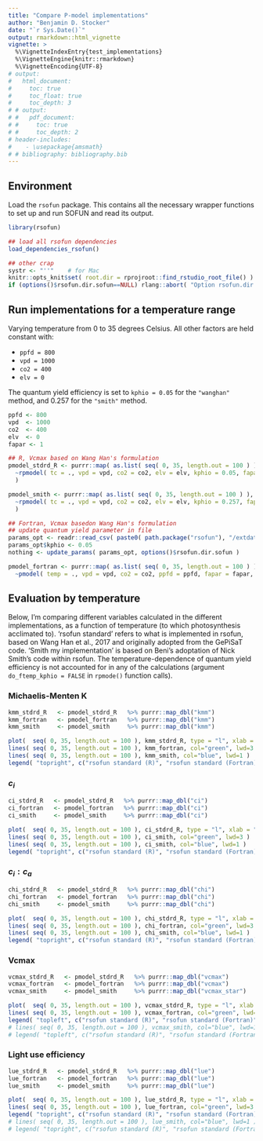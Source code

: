 ```yaml
---
title: "Compare P-model implementations"
author: "Benjamin D. Stocker"
date: "`r Sys.Date()`"
output: rmarkdown::html_vignette
vignette: >
  %\VignetteIndexEntry{test_implementations}
  %\VignetteEngine{knitr::rmarkdown}
  %\VignetteEncoding{UTF-8}
# output:
#   html_document:
#     toc: true
#     toc_float: true
#     toc_depth: 3
# # output:
# #   pdf_document:
# #     toc: true
# #     toc_depth: 2
# header-includes:
#    - \usepackage{amsmath}
# # bibliography: bibliography.bib
---
```


## Environment

Load the `rsofun` package. This contains all the necessary wrapper functions to set up and run SOFUN and read its output. 
```r
library(rsofun)

## load all rsofun dependencies
load_dependencies_rsofun()

## other crap
systr <- "''"    # for Mac
knitr::opts_knit$set( root.dir = rprojroot::find_rstudio_root_file() ) # does not work properly
if (options()$rsofun.dir.sofun==NULL) rlang::abort( "Option rsofun.dir.sofun not set. Do so by `options( list( rsofun.dir.sofun=string_path_where_sofun_is ))`" )
```

## Run implementations for a temperature range

Varying temperature from 0 to 35 degrees Celsius. All other factors are held constant with:

- `ppfd = 800`
- `vpd = 1000`
- `co2 = 400`
- `elv = 0`

The quantum yield efficiency is set to `kphio = 0.05` for the `"wanghan"` method, and 0.257 for the `"smith"` method.

```r
ppfd <- 800
vpd  <- 1000
co2  <- 400
elv  <- 0
fapar <- 1

## R, Vcmax based on Wang Han's formulation
pmodel_stdrd_R <- purrr::map( as.list( seq( 0, 35, length.out = 100 ) ), 
  ~rpmodel( tc = ., vpd = vpd, co2 = co2, elv = elv, kphio = 0.05, fapar = fapar, ppfd = ppfd, method_optci="prentice14", method_jmaxlim = "wang17", do_ftemp_kphio = FALSE ) 
  )

pmodel_smith <- purrr::map( as.list( seq( 0, 35, length.out = 100 ) ), 
  ~rpmodel( tc = ., vpd = vpd, co2 = co2, elv = elv, kphio = 0.257, fapar = fapar, ppfd = ppfd, method_optci="prentice14", method_jmaxlim = "smith19", do_ftemp_kphio = FALSE ) 
  )

## Fortran, Vcmax basedon Wang Han's formulation
## update quantum yield parameter in file
params_opt <- readr::read_csv( paste0( path.package("rsofun"), "/extdata/params_opt_kphio_soilm_global.csv" ) )
params_opt$kphio <- 0.05 
nothing <- update_params( params_opt, options()$rsofun.dir.sofun )

pmodel_fortran <- purrr::map( as.list( seq( 0, 35, length.out = 100 ) ), 
  ~pmodel( temp = ., vpd = vpd, co2 = co2, ppfd = ppfd, fapar = fapar, elv = elv, implementation = "fortran", sofundir = options()$rsofun.dir.sofun ) )
```

## Evaluation by temperature

Below, I'm comparing different variables calculated in the different implementations, as a function of temperature (to which photosynthesis acclimated to). 'rsofun standard' refers to what is implemented in rsofun, based on Wang Han et al., 2017 and originally adopted from the GePiSaT code. 'Smith my implementation' is based on Beni's adoptation of Nick Smith's code within rsofun. The temperature-dependence of quantum yield efficiency is not accounted for in any of the calculations (argument `do_ftemp_kphio = FALSE` in `rpmode()` function calls).

### Michaelis-Menten K

```r
kmm_stdrd_R   <- pmodel_stdrd_R   %>% purrr::map_dbl("kmm")
kmm_fortran   <- pmodel_fortran   %>% purrr::map_dbl("kmm")
kmm_smith     <- pmodel_smith     %>% purrr::map_dbl("kmm")

plot(  seq( 0, 35, length.out = 100 ), kmm_stdrd_R, type = "l", xlab = "Temperature (deg C)", ylab = "Michaelis-Menten K", lwd=6 )
lines( seq( 0, 35, length.out = 100 ), kmm_fortran, col="green", lwd=3 )
lines( seq( 0, 35, length.out = 100 ), kmm_smith, col="blue", lwd=1 )
legend( "topright", c("rsofun standard (R)", "rsofun standard (Fortran)", "Smith my implementation"), lty = 1, col = c("black", "green", "blue" ), lwd=c(6,3,1), bty = "n")
```

### $c_i$

```r
ci_stdrd_R   <- pmodel_stdrd_R   %>% purrr::map_dbl("ci")
ci_fortran   <- pmodel_fortran   %>% purrr::map_dbl("ci")
ci_smith     <- pmodel_smith     %>% purrr::map_dbl("ci")

plot(  seq( 0, 35, length.out = 100 ), ci_stdrd_R, type = "l", xlab = "Temperature (deg C)", ylab = "ci", lwd=6 )
lines( seq( 0, 35, length.out = 100 ), ci_smith, col="green", lwd=3 )
lines( seq( 0, 35, length.out = 100 ), ci_smith, col="blue", lwd=1 )
legend( "topright", c("rsofun standard (R)", "rsofun standard (Fortran)", "Smith my implementation"), lty = 1, col = c("black", "green", "blue" ), lwd=c(6,3,1), bty = "n")
```

### $c_i:c_a$

```r
chi_stdrd_R   <- pmodel_stdrd_R   %>% purrr::map_dbl("chi")
chi_fortran   <- pmodel_fortran   %>% purrr::map_dbl("chi")
chi_smith     <- pmodel_smith     %>% purrr::map_dbl("chi")

plot(  seq( 0, 35, length.out = 100 ), chi_stdrd_R, type = "l", xlab = "Temperature (deg C)", ylab = "ci:ca", lwd=6 )
lines( seq( 0, 35, length.out = 100 ), chi_fortran, col="green", lwd=3 )
lines( seq( 0, 35, length.out = 100 ), chi_smith, col="blue", lwd=1 )
legend( "topright", c("rsofun standard (R)", "rsofun standard (Fortran)", "Smith my implementation"), lty = 1, col = c("black", "green", "blue"), lwd=c(6,3,1), bty = "n")
```

### Vcmax

```r
vcmax_stdrd_R   <- pmodel_stdrd_R   %>% purrr::map_dbl("vcmax")
vcmax_fortran   <- pmodel_fortran   %>% purrr::map_dbl("vcmax")
vcmax_smith     <- pmodel_smith     %>% purrr::map_dbl("vcmax_star")

plot(  seq( 0, 35, length.out = 100 ), vcmax_stdrd_R, type = "l", xlab = "Temperature (deg C)", ylab = "Vcmax", lwd=6, ylim=c(0,max(vcmax_stdrd_R)) )
lines( seq( 0, 35, length.out = 100 ), vcmax_fortran, col="green", lwd=3 )
legend( "topleft", c("rsofun standard (R)", "rsofun standard (Fortran)"), lty = 1, col = c("black", "green"), lwd=c(6,3), bty = "n" )
# lines( seq( 0, 35, length.out = 100 ), vcmax_smith, col="blue", lwd=1 )
# legend( "topleft", c("rsofun standard (R)", "rsofun standard (Fortran)", "Smith my implementation"), lty = 1, col = c("black", "green", "blue"), lwd=c(6,3,1), bty = "n" )
```


### Light use efficiency

```r
lue_stdrd_R   <- pmodel_stdrd_R   %>% purrr::map_dbl("lue")
lue_fortran   <- pmodel_fortran   %>% purrr::map_dbl("lue")
lue_smith     <- pmodel_smith     %>% purrr::map_dbl("lue")

plot(  seq( 0, 35, length.out = 100 ), lue_stdrd_R, type = "l", xlab = "Temperature (deg C)", ylab = "lue", lwd=6, ylim=c(0,max(lue_smith)) )
lines( seq( 0, 35, length.out = 100 ), lue_fortran, col="green", lwd=3 )
legend( "topright", c("rsofun standard (R)", "rsofun standard (Fortran)"), lty = 1, col = c("black", "green"), lwd=c(6,3), bty = "n")
# lines( seq( 0, 35, length.out = 100 ), lue_smith, col="blue", lwd=1 )
# legend( "topright", c("rsofun standard (R)", "rsofun standard (Fortran)", "Smith my implementation"), lty = 1, col = c("black", "green", "blue"), lwd=c(6,3,1), bty = "n")
```


